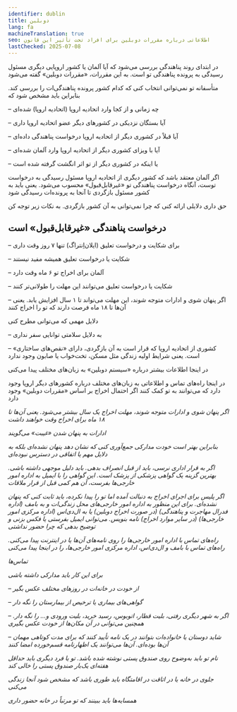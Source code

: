 ```yaml
---
identifier: dublin
title: دوبلین
lang: fa
machineTranslation: true
seo: اطلاعاتی درباره مقررات دوبلین برای افراد تحت تأثیر این قانون
lastChecked: 2025-07-08
---
```


در ابتدای روند پناهندگی بررسی می‌شود که آیا آلمان یا کشور اروپایی دیگری مسئول رسیدگی به پرونده پناهندگی تو است. به این مقررات، «مقررات دوبلین» گفته می‌شود

متأسفانه تو نمی‌توانی انتخاب کنی که کدام کشور پرونده پناهندگی‌ات را بررسی کند. بنابراین باید مشخص شود که

– چه زمانی و از کجا وارد اتحادیه اروپا (اتحادیه اروپا) شده‌ای

– آیا بستگان نزدیکی در کشورهای دیگر عضو اتحادیه اروپا داری

– آیا قبلاً در کشوری دیگر از اتحادیه اروپا درخواست پناهندگی داده‌ای

– آیا با ویزای کشوری دیگر از اتحادیه اروپا وارد آلمان شده‌ای

– یا اینکه در کشوری دیگر از تو اثر انگشت گرفته شده است

اگر آلمان معتقد باشد که کشور دیگری از اتحادیه اروپا مسئول رسیدگی به درخواست توست، آنگاه درخواست پناهندگی تو «غیرقابل‌قبول» محسوب می‌شود. یعنی باید به کشور مسئول بازگردی تا آنجا به پرونده‌ات رسیدگی شود

حق داری دلایلی ارائه کنی که چرا نمی‌توانی به آن کشور بازگردی. به نکات زیر توجه کن

## درخواست پناهندگی «غیرقابل‌قبول» است

– برای شکایت و درخواست تعلیق (ایلان‌اِنتراگ) تنها ۷ روز وقت داری

– شکایت یا درخواست تعلیق همیشه مفید نیستند

– آلمان برای اخراج تو ۶ ماه وقت دارد

– شکایت یا درخواست تعلیق می‌توانند این مهلت را طولانی‌تر کنند

– اگر پنهان شوی و ادارات متوجه شوند، این مهلت می‌تواند تا ۱ سال افزایش یابد. یعنی آن‌ها تا ۱۸ ماه فرصت دارند که تو را اخراج کنند

<Block identifier="get-legal-advice" />

دلایل مهمی که می‌توانی مطرح کنی

– به دلایل سلامتی توانایی سفر نداری

– کشوری از اتحادیه اروپا که قرار است به آن بازگردی، دارای «نقص‌های ساختاری» است. یعنی شرایط اولیه زندگی مثل مسکن، تخت‌خواب یا صابون وجود ندارد

در اینجا اطلاعات بیشتر درباره «سیستم دوبلین» به زبان‌های مختلف پیدا می‌کنی

<ExternalShortLink identifier="fluechtlingsrat-brandenburg_dublin" />

در اینجا راه‌های تماس و اطلاعاتی به زبان‌های مختلف درباره کشورهای دیگر اروپا وجود دارد که می‌توانند به تو کمک کنند اگر احتمال اخراج بر اساس «مقررات دوبلین» وجود دارد

<Address identifier="w2eu" />

اگر پنهان شوی و ادارات متوجه شوند، مهلت اخراج یک سال بیشتر می‌شود. یعنی آن‌ها تا ۱۸ ماه برای اخراج وقت خواهند داشت

ادارات به پنهان شدن «غیبت» می‌گویند

بنابراین بهتر است خودت مدارکی جمع‌آوری کنی که نشان دهد پنهان نشده‌ای بلکه به دلایل مهم یا اتفاقی در دسترس نبوده‌ای

اگر به قرار اداری نرسی، باید از قبل انصراف بدهی. باید دلیل موجهی داشته باشی. بهترین گزینه یک گواهی پزشکی از پزشک است. این گواهی را با ایمیل به اداره امور خارجی‌ها بفرست، آن هم کمی قبل از قرار ملاقات

اگر پلیس برای اجرای اخراج به دنبالت آمده اما تو را پیدا نکرده، باید ثابت کنی که پنهان نشده‌ای. برای این منظور به اداره امور خارجی‌های محل زندگی‌ات و به بامف (اداره فدرال مهاجرت و پناهندگی) (در صورت اخراج دوبلین) یا به ال‌دی‌اس (اداره مرکزی امور خارجی‌ها) (در سایر موارد اخراج) نامه بنویس. می‌توانی ایمیل بفرستی یا فکس بزنی و توضیح بدهی که چرا حضور نداشتی

راه‌های تماس با اداره امور خارجی‌ها را روی نامه‌های آن‌ها یا در اینترنت پیدا می‌کنی. راه‌های تماس با بامف و ال‌دی‌اس، اداره مرکزی امور خارجی‌ها، را در اینجا پیدا می‌کنی

<InternalShortLink identifier="contacts">تماس‌ها</InternalShortLink>

برای این کار باید مدارکی داشته باشی

– از خودت در خانه‌ات در روزهای مختلف عکس بگیر

– گواهی‌های بیماری یا ترخیص از بیمارستان را نگه دار

– اگر به شهر دیگری رفتی، بلیت قطار، اتوبوس، رسید خرید، بلیت ورودی و... را نگه دار. همچنین می‌توانی در آن مکان‌ها از خودت عکس بگیری

– شاید دوستان یا خانواده‌ات بتوانند در یک نامه تأیید کنند که برای مدت کوتاهی مهمان آن‌ها بوده‌ای. آن‌ها می‌توانند یک <InternalShortLink identifier="forms">اظهارنامه قسم‌خورده</InternalShortLink> امضا کنند

نام تو باید به‌وضوح روی صندوق پستی نوشته شده باشد. تو یا فرد دیگری باید حداقل هفته‌ای یک‌بار صندوق پستی را خالی کند

جلوی در خانه یا در اتاقت در اقامتگاه باید طوری باشد که مشخص شود آنجا زندگی می‌کنی

همسایه‌ها باید ببینند که تو مرتباً در خانه حضور داری
